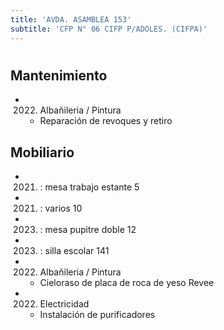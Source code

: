 ```yaml
---
title: 'AVDA. ASAMBLEA 153'
subtitle: 'CFP N° 06 CIFP P/ADOLES. (CIFPA)'
---
```


#


## Mantenimiento

*  (2022) Albañileria / Pintura 
    + Reparación de revoques y retiro


## Mobiliario

*  (2021) : mesa trabajo estante 5 

*  (2021) : varios 10 

*  (2023) : mesa pupitre doble 12 

*  (2023) : silla escolar 141 




*  (2022) Albañileria / Pintura 
    + Cieloraso de placa de roca de yeso Revee

*  (2022) Electricidad 
    + Instalación de purificadores



